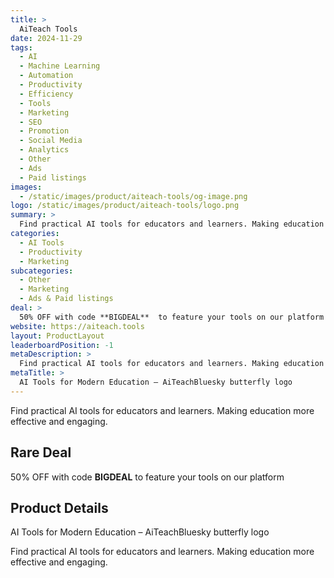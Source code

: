 ```yaml
---
title: >
  AiTeach Tools
date: 2024-11-29
tags:
  - AI
  - Machine Learning
  - Automation
  - Productivity
  - Efficiency
  - Tools
  - Marketing
  - SEO
  - Promotion
  - Social Media
  - Analytics
  - Other
  - Ads
  - Paid listings
images:
  - /static/images/product/aiteach-tools/og-image.png
logo: /static/images/product/aiteach-tools/logo.png
summary: >
  Find practical AI tools for educators and learners. Making education more effective and engaging.
categories:
  - AI Tools
  - Productivity
  - Marketing
subcategories:
  - Other
  - Marketing
  - Ads & Paid listings
deal: >
  50% OFF with code **BIGDEAL**  to feature your tools on our platform
website: https://aiteach.tools
layout: ProductLayout
leaderboardPosition: -1
metaDescription: >
  Find practical AI tools for educators and learners. Making education more effective and engaging.
metaTitle: >
  AI Tools for Modern Education – AiTeachBluesky butterfly logo
---
```

Find practical AI tools for educators and learners. Making education more effective and engaging.

## Rare Deal

50% OFF with code **BIGDEAL**  to feature your tools on our platform

## Product Details

AI Tools for Modern Education – AiTeachBluesky butterfly logo

Find practical AI tools for educators and learners. Making education more effective and engaging.
